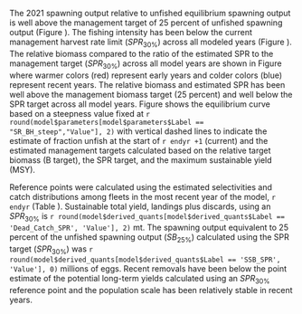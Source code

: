 The 2021 spawning output relative to unfished equilibrium spawning output is well above the management target of 25 percent of unfished spawning output (Figure \ref{fig:depl}). The fishing intensity has been below the current management harvest rate limit ($SPR_{30\%}$) across all modeled years (Figure \ref{fig:1-spr}).  The relative biomass compared to the ratio of the estimated SPR to the management target ($SPR_{30\%}$) across all model years are shown in Figure \ref{fig:phase} where warmer colors (red) represent early years and colder colors (blue) represent recent years.  The relative biomass and estimated SPR has been well above the management biomass target (25 percent) and well below the SPR target across all model years. Figure \ref{fig:yield} shows the equilibrium curve based on a steepness value fixed at `r round(model$parameters[model$parameters$Label == "SR_BH_steep","Value"], 2)` with vertical dashed lines to indicate the estimate of fraction unfish at the start of `r endyr +1` (current) and the estimated management targets calculated based on the relative target biomass (B target), the SPR target, and the maximum sustainable yield (MSY).

Reference points were calculated using the estimated selectivities and catch distributions among fleets in the most recent year of the model, `r endyr` (Table \ref{tab:referenceES}). Sustainable total yield, landings plus discards, using an $SPR_{30\%}$ is `r round(model$derived_quants[model$derived_quants$Label == 'Dead_Catch_SPR', 'Value'], 2)` mt. The spawning output equivalent to 25 percent of the unfished spawning output ($SB_{25\%}$) calculated using the SPR target ($SPR_{30\%}$) was `r round(model$derived_quants[model$derived_quants$Label == 'SSB_SPR', 'Value'], 0)` millions of eggs. Recent removals have been below the point estimate of the potential long-term yields calculated using an $SPR_{30\%}$ reference point and the population scale has been relatively stable in recent years.

 
